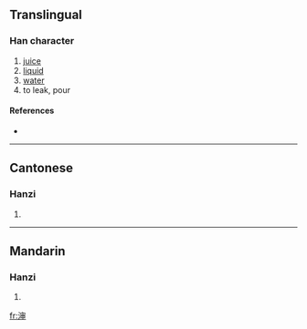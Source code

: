 {{also|瀋|沈}}
==Translingual==

===Han character===
{{Han char|rn=85|rad=水|as=08|sn=11|four=|canj=水十中中 (EJLL)}}

# [[juice]]
# [[liquid]]
# [[water]]
# to leak, pour

====References====
* {{Han ref|kx=0633.371|hdz=31661.021|uh=6E16|ud=28182}}

----

==Cantonese==

===Hanzi===
{{yue-hanzi|jyut=|y=sam2}}

# {{defn|Cantonese}}

----

==Mandarin==

===Hanzi===
{{cmn-hanzi|tra=瀋|pin=[[shěn]] ([[shen3]])|wg=shen<sup>3</sup>}}

# {{defn|Mandarin}}

[[fr:渖]]
